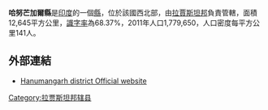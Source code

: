 '''哈努芒加爾縣'''是[[印度|印度]]的一個[[縣|縣]]，位於該國西北部，由[[拉賈斯坦邦|拉賈斯坦邦]]負責管轄，面積12,645平方公里，[[識字率|識字率]]為68.37%，2011年人口1,779,650，人口密度每平方公里141人。

==外部連結==
* [https://web.archive.org/web/20090429195052/http://hanumangarh.nic.in/ Hanumangarh district Official website]

{{coord|29|34|48|N|74|19|12|E|region:IN-RJ_type:city_source:kolossus-dewiki|display=title}}

{{Rajasthan}}
{{拉贾斯坦邦行政区划小作品}}
[[Category:拉贾斯坦邦辖县|Category:拉贾斯坦邦辖县]]